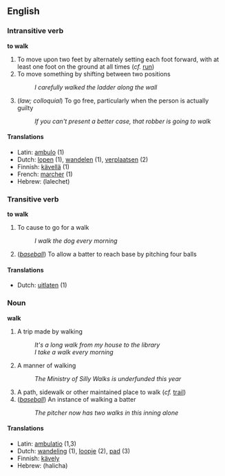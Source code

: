== English ==

=== Intransitive verb ===
'''to walk'''

# To move upon two feet by alternately setting each foot forward, with at least one foot on the ground at all times (''cf.'' [[run]])
# To move something by shifting between two positions
#: ''I carefully walked the ladder along the wall''
# (''law; colloquial'') To go free, particularly when the person is actually guilty
#: ''If you can't present a better case, that robber is going to walk''

====Translations====
*Latin: [[ambulo]] (1)
*Dutch: [[lopen]] (1), [[wandelen]] (1), [[verplaatsen]] (2)
*Finnish: [[kävellä]] (1)
*French: [[marcher]] (1)
*Hebrew: (lalechet)

=== Transitive verb ===
'''to walk'''

# To cause to go for a walk
#: ''I walk the dog every morning''
# (''[[baseball]]'') To allow a batter to reach base by pitching four balls

====Translations====
*Dutch: [[uitlaten]] (1)

=== Noun ===
'''walk'''

# A trip made by walking
#: ''It's a long walk from my house to the library''
#: ''I take a walk every morning''
# A manner of walking
#: ''The Ministry of Silly Walks is underfunded this year''
# A path, sidewalk or other maintained place to walk (''cf.'' [[trail]])
# (''[[baseball]]'') An instance of walking a batter
#: ''The pitcher now has two walks in this inning alone''

====Translations====
*Latin: [[ambulatio]] (1,3)
*Dutch: [[wandeling]] (1), [[loopje]] (2), [[pad]] (3)
*Finnish: [[kävely]]
*Hebrew: (halicha)